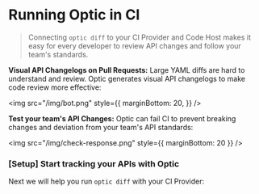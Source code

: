 

# Running Optic in CI

> Connecting `optic diff` to your CI Provider and Code Host makes it easy for every developer to review API changes and follow your team's standards.

**Visual API Changelogs on Pull Requests:**
Large YAML diffs are hard to understand and review. Optic generates visual API changelogs to make code review more effective:

<img src="/img/bot.png" style={{ marginBottom: 20, }} />

**Test your team's API Changes:**
Optic can fail CI to prevent breaking changes and deviation from your team's API standards:

<img
    src="/img/check-response.png"
    style={{ marginBottom: 20 }}
/>

[//]: #
[//]: # "3. **Verify your APIs are working as designed:**"
[//]: # "   Use traffic from your API Tests to [verify](/docs/verify-api-behaviors) your API and OpenAPI spec are in sync."
[//]: #
[//]: # "<div style={{ marginBottom: 20, marginLeft: 25, }}>"
[//]: #
[//]: # "```bash"
[//]: # 'optic oas capture openapi.yml http://localhost:4003 --command "go test"'
[//]: # "optic oas verify openapi.yml"
[//]: # "```"
[//]: #
[//]: # "</div>"

### [Setup] Start tracking your APIs with Optic

<ApiAdd />

Next we will help you run `optic diff` with your CI Provider:


<Cards num={3}>
    <Card
        arrow
        title="GitHub"
        href="/docs/github">
    </Card>
    <Card
        arrow
        title="GitLab"
        href="/docs/gitlab">
    </Card>
    <Card
        arrow
        title="Other Providers"
        href="/docs/manual-ci-setup">
    </Card>
</Cards>


